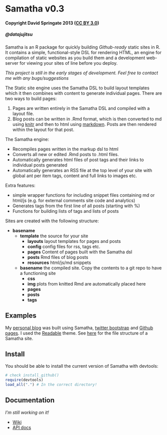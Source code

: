 Samatha v0.3
============

#### Copyright David Springate 2013 ([CC BY 3.0](creativecommons.org/licenses/by/3.0))
##### @datajujitsu


Samatha is an R package for quickly building _Github-ready_ static sites in R. It contains a simple, functional-style DSL for rendering HTML, an engine for compilation of static websites as you build them and a development web-server for viewing your sites of line before you deploy. 

*This project is still in the early stages of development. Feel free to contact me with any bugs/suggestions*

The Static site engine uses the Samatha DSL to build layout templates which it then combines with content to generate individual pages. 
There are two ways to build pages:

1. Pages are written entirely in the Samatha DSL and compiled with a layout file.
2. Blog posts can be written in .Rmd format, which is then converted to md using [knitr](http://yihui.name/knitr/) and then to html using [markdown](http://cran.r-project.org/web/packages/markdown/index.html). Posts are then rendered within the layout for that post. 

The Samatha engine:

* Recompiles pages written in the markup dsl to html 
* Converts all new or edited .Rmd posts to .html files.
* Automatically generates html files of post tags and their links to individual posts generated
* Automatically generates an RSS file at the top level of your site with global ant per item tags, content and full links to images etc.

Extra features:

* simple wrapper functions for including snippet files containing md or html/js (e.g. for external comments site code and analytics)
* Generates tags from the first line of all posts (starting with \%)
* Functions for building lists of tags and lists of posts

Sites are created with the following structure:

* __basename__
    - __template__ the source for your site
        - __layouts__ layout templates for pages and posts
        - __config__ config files for rss, tags etc.
        - __pages__ Content of pages built with the Samatha dsl
        - __posts__ Rmd files of blog posts
        - __resources__ html/js/md snippets
    - __basename__ the compiled site.  Copy the contents to a git repo to have a functioning site
        - __css__ 
        - __img__ plots from knitted Rmd are automatically placed here
        - __pages__
        - __posts__
        - __tags__

## Examples

My [personal blog](http://daspringate.github.io) was built using Samatha, [twitter bootstrap](http://twitter.github.io/bootstrap/) and [Github pages](http://pages.github.com/). I used the [Readable](http://bootswatch.com/readable/) theme. See [here](https://github.com/DASpringate/blog) for the file structure of a Samatha site.

## Install

You should be able to install the current version of Samatha with devtools:

```r
# check install_github()
require(devtools)
load_all(".") # In the correct directory!
```

## Documentation

_I'm still working on it!_

* [Wiki](https://github.com/DASpringate/samatha/wiki/_pages)
* [API docs](https://github.com/DASpringate/samatha/tree/master/man)



